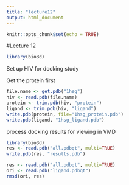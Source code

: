 ```yaml
---
title: "lecture12"
output: html_document
---
```


```r
knitr::opts_chunk$set(echo = TRUE)
```

#Lecture 12

```r
library(bio3d)

```

Set up HIV for docking study

Get the protein first
```r
file.name <- get.pdb("1hsg")
hiv <- read.pdb(file.name)
protein <- trim.pdb(hiv, "protein")
ligand <- trim.pdb(hiv, "ligand")
write.pdb(protein, file="1hsg_protein.pdb")
write.pdb(ligand, "1hsg_ligand.pdb")
```

process docking results for viewing in VMD

```r
library(bio3d)
res <- read.pdb("all.pdbqt", multi=TRUE)
write.pdb(res, "results.pdb")
```


```r
res <- read.pdb("all.pdbqt", multi=TRUE)
ori <- read.pdb("ligand.pdbqt")
rmsd(ori, res)
```

